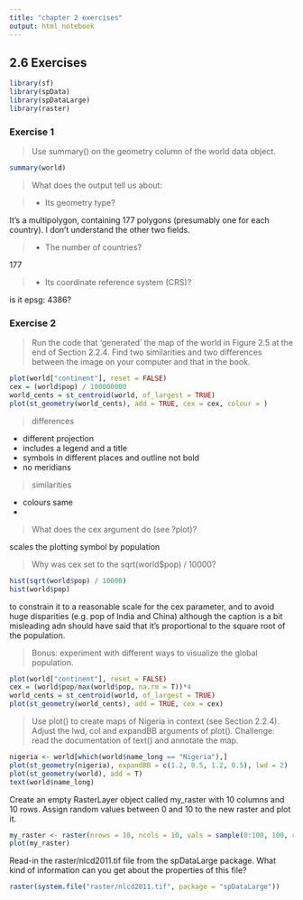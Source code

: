 ```yaml
---
title: "chapter 2 exercises"
output: html_notebook
---
```

## 2.6 Exercises

```r
library(sf)
library(spData)
library(spDataLarge)
library(raster)
```


### Exercise 1

>Use summary() on the geometry column of the world data object. 

```r
summary(world)
```


>What does the output tell us about:   

>* Its geometry type?  

It's a multipolygon, containing 177 polygons (presumably one for each country).  I don't understand the other two fields.  

>* The number of countries?

177

>* Its coordinate reference system (CRS)?

is it epsg: 4386?

### Exercise 2 

>Run the code that ‘generated’ the map of the world in Figure 2.5 at the end of Section 2.2.4. Find two similarities and two differences between the image on your computer and that in the book.

```r
plot(world["continent"], reset = FALSE)
cex = (world$pop) / 100000000
world_cents = st_centroid(world, of_largest = TRUE)
plot(st_geometry(world_cents), add = TRUE, cex = cex, colour = )
```

>differences

* different projection
* includes a legend and a title
* symbols in different places and outline not bold
* no meridians

>similarities

* colours same
* 

>What does the cex argument do (see ?plot)?

scales the plotting symbol by population

>Why was cex set to the sqrt(world$pop) / 10000?

```r
hist(sqrt(world$pop) / 10000)
hist(world$pop)
```

to constrain it to a reasonable scale for the cex parameter, and to avoid huge disparities (e.g. pop of India and China) although the caption is a bit misleading adn should have said that it's proportional to the square root of the population.  

>Bonus: experiment with different ways to visualize the global population.


```r
plot(world["continent"], reset = FALSE)
cex = (world$pop/max(world$pop, na.rm = T))*4
world_cents = st_centroid(world, of_largest = TRUE)
plot(st_geometry(world_cents), add = TRUE, cex = cex)
```


>Use plot() to create maps of Nigeria in context (see Section 2.2.4).
>Adjust the lwd, col and expandBB arguments of plot().
>Challenge: read the documentation of text() and annotate the map.

```r
nigeria <- world[which(world$name_long == "Nigeria"),]
plot(st_geometry(nigeria), expandBB = c(1.2, 0.5, 1.2, 0.5), lwd = 2)
plot(st_geometry(world), add = T)
text(world$name_long)
```


Create an empty RasterLayer object called my_raster with 10 columns and 10 rows. Assign random values between 0 and 10 to the new raster and plot it.


```r
my_raster <- raster(nrows = 10, ncols = 10, vals = sample(0:100, 100, replace = T))
plot(my_raster)
```
Read-in the raster/nlcd2011.tif file from the spDataLarge package. What kind of information can you get about the properties of this file?

```r
raster(system.file("raster/nlcd2011.tif", package = "spDataLarge"))
```

